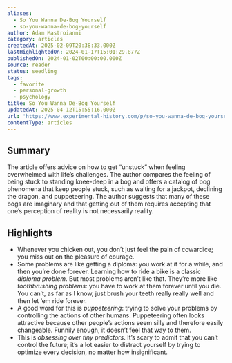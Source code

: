 ```yaml
---
aliases:
  - So You Wanna De-Bog Yourself
  - so-you-wanna-de-bog-yourself
author: Adam Mastroianni
category: articles
createdAt: 2025-02-09T20:38:33.000Z
lastHighlightedOn: 2024-01-17T15:01:29.877Z
publishedOn: 2024-01-02T00:00:00.000Z
source: reader
status: seedling
tags:
  - favorite
  - personal-growth
  - psychology
title: So You Wanna De-Bog Yourself
updatedAt: 2025-04-12T15:55:16.000Z
url: 'https://www.experimental-history.com/p/so-you-wanna-de-bog-yourself'
contentType: articles
---
```

## Summary

The article offers advice on how to get “unstuck” when feeling overwhelmed with life’s challenges. The author compares the feeling of being stuck to standing knee-deep in a bog and offers a catalog of bog phenomena that keep people stuck, such as waiting for a jackpot, declining the dragon, and puppeteering. The author suggests that many of these bogs are imaginary and that getting out of them requires accepting that one’s perception of reality is not necessarily reality.

## Highlights

- Whenever you chicken out, you don’t just feel the pain of cowardice; you miss out on the pleasure of courage.
- Some problems are like getting a diploma: you work at it for a while, and then you’re done forever. Learning how to ride a bike is a classic _diploma problem_.
  But most problems aren’t like that. They’re more like _toothbrushing problems_: you have to work at them forever until you die. You can’t, as far as I know, just brush your teeth really really well and then let ‘em ride forever.
- A good word for this is _puppeteering_: trying to solve your problems by controlling the actions of other humans. Puppeteering often looks attractive because other people’s actions seem silly and therefore easily changeable. Funnily enough, it doesn’t feel that way to them.
- This is _obsessing over tiny predictors_. It’s scary to admit that you can’t control the future; it’s a lot easier to distract yourself by trying to optimize every decision, no matter how insignificant.
